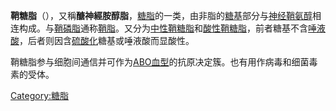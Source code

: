 '''鞘糖脂'''（{{lang-en|Glycosphingolipid}}），又稱'''醣神經胺醇脂'''，[[糖脂|糖脂]]的一类，由非脂的[[糖基|糖基]]部分与[[神经鞘氨醇|神经鞘氨醇]]相连构成。与[[鞘磷脂|鞘磷脂]]通称[[鞘脂|鞘脂]]。又分为[[中性鞘糖脂|中性鞘糖脂]]和[[酸性鞘糖脂|酸性鞘糖脂]]，前者糖基不含[[唾液酸|唾液酸]]，后者则因含[[硫酸化|硫酸化]]糖基或唾液酸而显酸性。

鞘糖脂参与细胞间通信并可作为[[ABO血型|ABO血型]]的抗原决定簇。也有用作病毒和细菌毒素的受体。
{{鞘脂}}
[[Category:糖脂|Category:糖脂]]